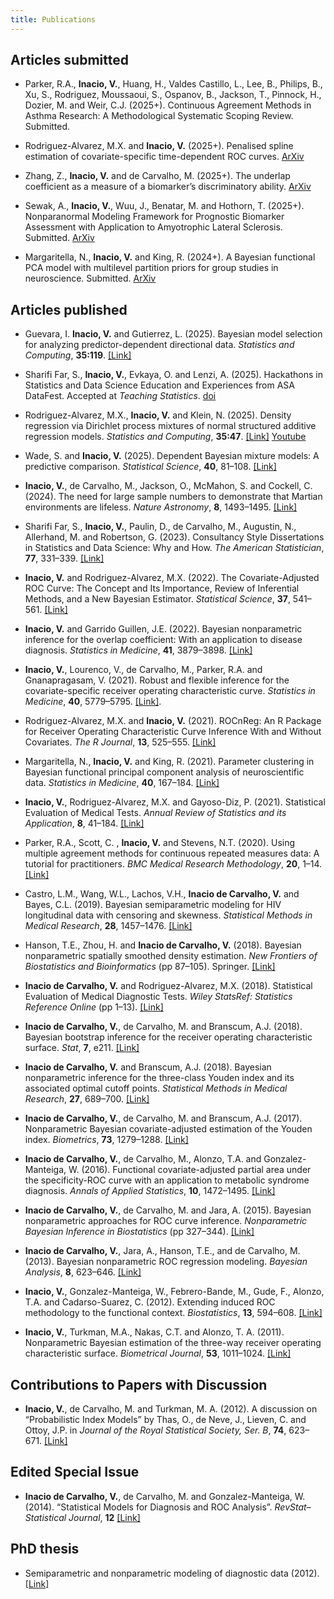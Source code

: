 ```yaml
---
title: Publications
---
```


## Articles submitted
- Parker, R.A., **Inacio, V.**, Huang, H., Valdes Castillo, L., Lee, B., Philips, B., Xu, S., Rodriguez, Moussaoui, S., Ospanov, B., Jackson, T., Pinnock, H., Dozier, M. and Weir, C.J. (2025+). Continuous Agreement Methods in Asthma Research: A Methodological Systematic Scoping Review. Submitted.

- Rodriguez-Alvarez, M.X. and **Inacio, V.** (2025+). Penalised spline estimation of covariate-specific time-dependent ROC curves. [ArXiv](https://arxiv.org/abs/2506.13604v1)

- Zhang, Z., **Inacio, V.** and de Carvalho, M. (2025+). The underlap coefficient as a measure of a biomarker’s discriminatory ability. [ArXiv](https://arxiv.org/abs/2504.12288)

- Sewak, A., **Inacio, V.**, Wuu, J., Benatar, M. and Hothorn, T. (2025+).  Nonparanormal Modeling Framework for Prognostic Biomarker Assessment with Application to Amyotrophic Lateral Sclerosis. Submitted. [ArXiv](https://arxiv.org/abs/2502.20892)

-   Margaritella, N., **Inacio, V.** and King, R. (2024+). A Bayesian functional PCA model with multilevel partition priors for group studies in neuroscience. Submitted. [ArXiv](https://arxiv.org/abs/2312.16739)

## Articles published
-  Guevara, I. **Inacio, V.** and Gutierrez, L. (2025). Bayesian model selection for analyzing predictor-dependent directional data. *Statistics and Computing*, **35:119**.  [\[Link\]](https://link.springer.com/article/10.1007/s11222-025-10655-1)

- Sharifi Far, S., **Inacio, V.**, Evkaya, O. and Lenzi, A. (2025). Hackathons in Statistics and Data Science Education and Experiences from ASA DataFest. Accepted at *Teaching Statistics*. [doi](https://doi.org/10.1111/test.12404)

-   Rodriguez-Alvarez, M.X., **Inacio, V.** and Klein, N. (2025). Density regression via Dirichlet process mixtures of normal structured additive regression models. *Statistics and Computing*, **35:47**.  [\[Link\]](https://link.springer.com/article/10.1007/s11222-025-10567-0) [Youtube](https://www.youtube.com/watch?v=qPPXAezt8ys&t=2805s)

-  Wade, S. and **Inacio, V.** (2025). Dependent Bayesian mixture models: A predictive comparison. *Statistical Science*, **40**, 81--108. [\[Link\]](https://projecteuclid.org/journals/statistical-science/volume-40/issue-1/Bayesian-Dependent-Mixture-Models-A-Predictive-Comparison-and-Survey/10.1214/24-STS966.short)

-   **Inacio, V.**, de Carvalho, M., Jackson, O., McMahon, S. and Cockell, C. (2024). The need for large sample numbers to demonstrate that Martian environments are lifeless. *Nature Astronomy*, **8**, 1493--1495.  [\[Link\]](https://www.nature.com/articles/s41550-024-02443-0)

-   Sharifi Far, S., **Inacio, V.**, Paulin, D., de Carvalho, M., Augustin, N., Allerhand, M. and Robertson, G. (2023). Consultancy Style Dissertations in Statistics and Data Science: Why and How. *The American Statistician*, **77**, 331--339. [\[Link\]](https://doi.org/10.1080/00031305.2022.2163689)

-   **Inacio, V.** and Rodriguez-Alvarez, M.X. (2022). The Covariate-Adjusted ROC Curve: The Concept and Its Importance, Review of Inferential Methods, and a New Bayesian Estimator. *Statistical Science*, **37**, 541--561. [\[Link\]](https://projecteuclid.org/journals/statistical-science/volume-37/issue-4/The-Covariate-Adjusted-ROC-Curve--The-Concept-and-Its/10.1214/21-STS839.short?tab=ArticleLink)

-   **Inacio, V.** and Garrido Guillen, J.E. (2022). Bayesian nonparametric inference for the overlap coefficient: With an application to disease diagnosis. *Statistics in Medicine*, **41**, 3879--3898. [\[Link\]](https://doi.org/10.1002/sim.9480)

-   **Inacio, V.**, Lourenco, V., de Carvalho, M., Parker, R.A. and Gnanapragasam, V. (2021). Robust and flexible inference for the covariate-specific receiver operating characteristic curve. *Statistics in Medicine*, **40**, 5779--5795. [\[Link\]](https://doi.org/10.1002/sim.9153).

-   Rodriguez-Alvarez, M.X. and **Inacio, V.** (2021). ROCnReg: An R Package for Receiver Operating Characteristic Curve Inference With and Without Covariates. *The R Journal*, **13**, 525--555. [\[Link\]](https://doi.org/10.32614/RJ-2021-066)

-   Margaritella, N., **Inacio, V.** and King, R. (2021). Parameter clustering in Bayesian functional principal component analysis of neuroscientific data. *Statistics in Medicine*, **40**, 167--184. [\[Link\]](https://doi.org/10.1002/sim.8768)

-   **Inacio, V.**, Rodriguez-Alvarez, M.X. and Gayoso-Diz, P. (2021). Statistical Evaluation of Medical Tests. *Annual Review of Statistics and its Application*, **8**, 41--184. [\[Link\]](https://doi.org/10.1146/annurev-statistics-040720-022432)

-   Parker, R.A., Scott, C. , **Inacio, V.** and Stevens, N.T. (2020). Using multiple agreement methods for continuous repeated measures data: A tutorial for practitioners. *BMC Medical Research Methodology*, **20**, 1--14. [\[Link\]](https://link.springer.com/article/10.1186/s12874-020-01022-x)

-   Castro, L.M., Wang, W.L., Lachos, V.H., **Inacio de Carvalho, V.** and Bayes, C.L. (2019). Bayesian semiparametric modeling for HIV longitudinal data with censoring and skewness. *Statistical Methods in Medical Research*, **28**, 1457--1476. [\[Link\]](https://doi.org/10.1177/0962280218760360)

-   Hanson, T.E., Zhou, H. and **Inacio de Carvalho, V.** (2018). Bayesian nonparametric spatially smoothed density estimation. *New Frontiers of Biostatistics and Bioinformatics* (pp 87--105). Springer. [\[Link\]](https://link.springer.com/chapter/10.1007/978-3-319-99389-8_4)

-   **Inacio de Carvalho, V.** and Rodriguez-Alvarez, M.X. (2018). Statistical Evaluation of Medical Diagnostic Tests. *Wiley StatsRef: Statistics Reference Online* (pp 1--13). [\[Link\]](https://doi.org/10.1002/9781118445112.stat08063)

-   **Inacio de Carvalho, V.**, de Carvalho, M. and Branscum, A.J. (2018). Bayesian bootstrap inference for the receiver operating characteristic surface. *Stat*, **7**, e211. [\[Link\]](https://doi.org/10.1002/sta4.21)

-   **Inacio de Carvalho, V.** and Branscum, A.J. (2018). Bayesian nonparametric inference for the three-class Youden index and its associated optimal cutoff points. *Statistical Methods in Medical Research*, **27**, 689--700. [\[Link\]](https://doi.org/10.1177/0962280217742538)

-   **Inacio de Carvalho, V.**, de Carvalho, M. and Branscum, A.J. (2017). Nonparametric Bayesian covariate-adjusted estimation of the Youden index. *Biometrics*, **73**, 1279--1288. [\[Link\]](https://doi.org/10.1111/biom.12686)

-   **Inacio de Carvalho, V.**, de Carvalho, M., Alonzo, T.A. and Gonzalez-Manteiga, W. (2016). Functional covariate-adjusted partial area under the specificity-ROC curve with an application to metabolic syndrome diagnosis. *Annals of Applied Statistics*, **10**, 1472--1495. [\[Link\]](https://projecteuclid.org/journals/annals-of-applied-statistics/volume-10/issue-3/Functional-covariate-adjusted-partial-area-under-the-specificity-ROC-curve/10.1214/16-AOAS943.full)

-   **Inacio de Carvalho, V.**, de Carvalho, M. and Jara, A. (2015). Bayesian nonparametric approaches for ROC curve inference. *Nonparametric Bayesian Inference in Biostatistics* (pp 327--344). [\[Link\]](https://link.springer.com/chapter/10.1007/978-3-319-19518-6_16)

-   **Inacio de Carvalho, V.**, Jara, A., Hanson, T.E., and de Carvalho, M. (2013). Bayesian nonparametric ROC regression modeling. *Bayesian Analysis*, **8**, 623--646. [\[Link\]](https://projecteuclid.org/journals/bayesian-analysis/volume-8/issue-3/Bayesian-Nonparametric-ROC-Regression-Modeling/10.1214/13-BA825.full)

-   **Inacio, V.**, Gonzalez-Manteiga, W., Febrero-Bande, M., Gude, F., Alonzo, T.A. and Cadarso-Suarez, C. (2012). Extending induced ROC methodology to the functional context. *Biostatistics*, **13**, 594--608. [\[Link\]](https://doi.org/10.1093/biostatistics/kxs007)

-   **Inacio, V.**, Turkman, M.A., Nakas, C.T. and Alonzo, T. A. (2011). Nonparametric Bayesian estimation of the three-way receiver operating characteristic surface. *Biometrical Journal*, **53**, 1011--1024. [\[Link\]](https://doi.org/10.1002/bimj.201100070)

## Contributions to Papers with Discussion

-   **Inacio, V.**, de Carvalho, M. and Turkman, M. A. (2012). A discussion on "Probabilistic Index Models" by Thas, O., de Neve, J., Lieven, C. and Ottoy, J.P. in *Journal of the Royal Statistical Society, Ser. B*, **74**, 623--671. [\[Link\]](https://doi.org/10.1111/j.1467-9868.2011.01020.x)

## Edited Special Issue

-   **Inacio de Carvalho, V.**, de Carvalho, M. and Gonzalez-Manteiga, W. (2014). "Statistical Models for Diagnosis and ROC Analysis". *RevStat--Statistical Journal*, **12** [\[Link\]](https://revstat.ine.pt/index.php/REVSTAT/issue/view/32)

## PhD thesis

-   Semiparametric and nonparametric modeling of diagnostic data (2012). [\[Link\]](https://repositorio.ul.pt/handle/10451/6641)
